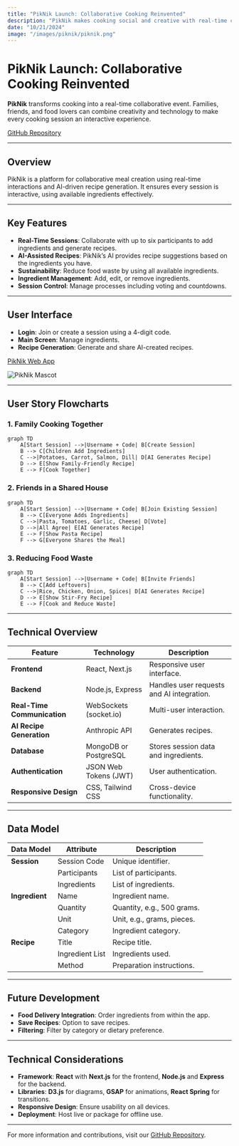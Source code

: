 ```yaml
---
title: "PikNik Launch: Collaborative Cooking Reinvented"
description: "PikNik makes cooking social and creative with real-time collaboration and AI-assisted recipes."
date: "10/21/2024"
image: "/images/piknik/piknik.png"
---
```


# PikNik Launch: Collaborative Cooking Reinvented

**PikNik** transforms cooking into a real-time collaborative event. Families, friends, and food lovers can combine creativity and technology to make every cooking session an interactive experience.

[GitHub Repository](https://github.com/lukketsvane/piknik)

---

## Overview

PikNik is a platform for collaborative meal creation using real-time interactions and AI-driven recipe generation. It ensures every session is interactive, using available ingredients effectively.

---

## Key Features

- **Real-Time Sessions**: Collaborate with up to six participants to add ingredients and generate recipes.
- **AI-Assisted Recipes**: PikNik’s AI provides recipe suggestions based on the ingredients you have.
- **Sustainability**: Reduce food waste by using all available ingredients.
- **Ingredient Management**: Add, edit, or remove ingredients.
- **Session Control**: Manage processes including voting and countdowns.

---

## User Interface

- **Login**: Join or create a session using a 4-digit code.
- **Main Screen**: Manage ingredients.
- **Recipe Generation**: Generate and share AI-created recipes.

[PikNik Web App](https://matmix.vercel.app/)

![PikNik Mascot](/images/piknik/piknik.png)

---

## User Story Flowcharts

### 1. Family Cooking Together

```mermaid
graph TD
    A[Start Session] -->|Username + Code| B[Create Session]
    B --> C[Children Add Ingredients]
    C -->|Potatoes, Carrot, Salmon, Dill| D[AI Generates Recipe]
    D --> E[Show Family-Friendly Recipe]
    E --> F[Cook Together]
```

### 2. Friends in a Shared House

```mermaid
graph TD
    A[Start Session] -->|Username + Code| B[Join Existing Session]
    B --> C[Everyone Adds Ingredients]
    C -->|Pasta, Tomatoes, Garlic, Cheese| D[Vote]
    D -->|All Agree| E[AI Generates Recipe]
    E --> F[Show Pasta Recipe]
    F --> G[Everyone Shares the Meal]
```

### 3. Reducing Food Waste

```mermaid
graph TD
    A[Start Session] -->|Username + Code| B[Invite Friends]
    B --> C[Add Leftovers]
    C -->|Rice, Chicken, Onion, Spices| D[AI Generates Recipe]
    D --> E[Show Stir-Fry Recipe]
    E --> F[Cook and Reduce Waste]
```

---

## Technical Overview

| Feature                          | Technology                | Description                          |
| -------------------------------- | ------------------------ | ------------------------------------ |
| **Frontend**                     | React, Next.js           | Responsive user interface.           |
| **Backend**                      | Node.js, Express         | Handles user requests and AI integration. |
| **Real-Time Communication**      | WebSockets (socket.io)   | Multi-user interaction.              |
| **AI Recipe Generation**         | Anthropic API            | Generates recipes.                   |
| **Database**                     | MongoDB or PostgreSQL    | Stores session data and ingredients. |
| **Authentication**               | JSON Web Tokens (JWT)    | User authentication.                 |
| **Responsive Design**            | CSS, Tailwind CSS        | Cross-device functionality.          |

---

## Data Model

| Data Model     | Attribute                | Description                             |
| -------------- | ------------------------ | --------------------------------------- |
| **Session**    | Session Code             | Unique identifier.                      |
|                | Participants             | List of participants.                   |
|                | Ingredients              | List of ingredients.                    |
| **Ingredient** | Name                     | Ingredient name.                        |
|                | Quantity                 | Quantity, e.g., 500 grams.              |
|                | Unit                     | Unit, e.g., grams, pieces.              |
|                | Category                 | Ingredient category.                    |
| **Recipe**     | Title                    | Recipe title.                           |
|                | Ingredient List          | Ingredients used.                       |
|                | Method                   | Preparation instructions.               |

---

## Future Development

- **Food Delivery Integration**: Order ingredients from within the app.
- **Save Recipes**: Option to save recipes.
- **Filtering**: Filter by category or dietary preference.

---

## Technical Considerations

- **Framework**: **React** with **Next.js** for the frontend, **Node.js** and **Express** for the backend.
- **Libraries**: **D3.js** for diagrams, **GSAP** for animations, **React Spring** for transitions.
- **Responsive Design**: Ensure usability on all devices.
- **Deployment**: Host live or package for offline use.

---

For more information and contributions, visit our [GitHub Repository](https://github.com/lukketsvane/piknik).

